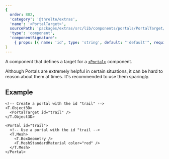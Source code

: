 ```yaml
---
{
  order: 802,
  'category': '@threlte/extras',
  'name': '<PortalTarget>',
  sourcePath: 'packages/extras/src/lib/components/portals/PortalTarget/PortalTarget.svelte',
  'type': 'component',
  'componentSignature':
    { props: [{ name: 'id', type: 'string', default: "'default'", required: false }] }
}
---
```


A component that defines a target for a [`<Portal>`](/docs/reference/extras/portal) component.

<Tip type="tip">
  Although Portals are extremely helpful in certain situations, it can be hard to reason about them
  at times. It's recommended to use them sparingly.
</Tip>

## Example

```svelte title="ComponentA.svelte"
<!-- Create a portal with the id "trail" -->
<T.Object3D>
  <PortalTarget id="trail" />
</T.Object3D>
```

```svelte title="ComponentB.svelte"
<Portal id="trail">
  <!-- Use a portal with the id "trail -->
  <T.Mesh>
    <T.BoxGeometry />
    <T.MeshStandardMaterial color="red" />
  </T.Mesh>
</Portal>
```
